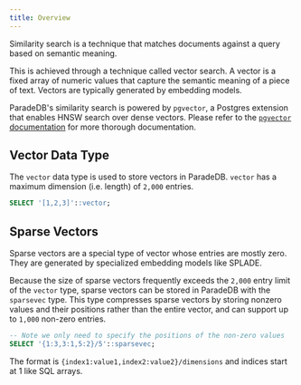 ```yaml
---
title: Overview
---
```


Similarity search is a technique that matches documents against a query based on semantic meaning.

This is achieved through a technique called vector search. A vector is a fixed array of numeric values that capture
the semantic meaning of a piece of text. Vectors are typically generated by embedding models.

ParadeDB's similarity search is powered by `pgvector`, a Postgres extension that enables HNSW search over dense vectors. Please refer to the
[`pgvector` documentation](https://github.com/pgvector/pgvector) for more thorough documentation.

## Vector Data Type 

The `vector` data type is used to store vectors in ParadeDB. `vector` has a maximum dimension (i.e. length) of `2,000` entries.

```sql
SELECT '[1,2,3]'::vector;
```

## Sparse Vectors 

Sparse vectors are a special type of vector whose entries are mostly zero. They are generated by specialized embedding models like SPLADE.

Because the size of sparse vectors frequently exceeds the `2,000` entry limit of the `vector` type, sparse vectors can be stored in ParadeDB with the `sparsevec` type. This type compresses sparse vectors by storing nonzero values and their positions rather
than the entire vector, and can support up to `1,000` non-zero entries.

```sql
-- Note we only need to specify the positions of the non-zero values
SELECT '{1:3,3:1,5:2}/5'::sparsevec;
```

The format is `{index1:value1,index2:value2}/dimensions` and indices start at 1 like SQL arrays.